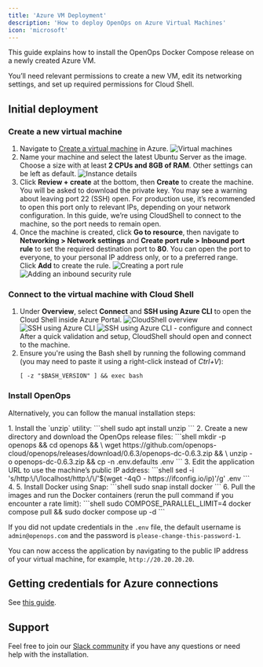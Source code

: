 ```yaml
---
title: 'Azure VM Deployment'
description: 'How to deploy OpenOps on Azure Virtual Machines'
icon: 'microsoft'
---
```



<Disclaimer/>

This guide explains how to install the OpenOps Docker Compose release on a newly created Azure VM.

You’ll need relevant permissions to create a new VM, edit its networking settings, and set up required permissions for Cloud Shell.

## Initial deployment

### Create a new virtual machine

1. Navigate to [Create a virtual machine](https://portal.azure.com/#create/Microsoft.VirtualMachine-ARM) in Azure.
    ![Virtual machines](/images/deploy-azure-vms.png)
2. Name your machine and select the latest Ubuntu Server as the image. Choose a size with at least **2 CPUs and 8GB of RAM**. Other settings can be left as default.
    ![Instance details](/images/deploy-azure-instance-details.png)
3. Click **Review + create** at the bottom, then **Create** to create the machine. You will be asked to download the private key.
    You may see a warning about leaving port 22 (SSH) open. For production use, it’s recommended to open this port only to relevant IPs, depending on your network configuration. In this guide, we’re using CloudShell to connect to the machine, so the port needs to remain open.
4. Once the machine is created, click **Go to resource**, then navigate to **Networking > Network settings** and **Create port rule > Inbound port rule** to set the required destination port to **80**. You can open the port to everyone, to your personal IP address only, or to a preferred range. Click **Add** to create the rule.
    ![Creating a port rule](/images/deploy-azure-create-port-rule.png)
    ![Adding an inbound security rule](/images/deploy-azure-add-inbound-security-rule.png)

### Connect to the virtual machine with Cloud Shell

1. Under **Overview**, select **Connect** and **SSH using Azure CLI** to open the Cloud Shell inside Azure Portal.
    ![CloudShell overview](/images/deploy-azure-cloudshell-overview.png)
    ![SSH using Azure CLI](/images/deploy-azure-ssh.png)
    ![SSH using Azure CLI - configure and connect](/images/deploy-azure-ssh-configure-connect.png)
 After a quick validation and setup, CloudShell should open and connect to the machine.
2. Ensure you're using the Bash shell by running the following command (you may need to paste it using a right-click instead of *Ctrl+V*):
    ```shell
    [ -z "$BASH_VERSION" ] && exec bash
    ```

### Install OpenOps

<AutoInstall/>

Alternatively, you can follow the manual installation steps:

<Expandable title="Installing OpenOps manually">
1. Install the `unzip` utility:
    ```shell
    sudo apt install unzip
    ```
2. Create a new directory and download the OpenOps release files:
    ```shell
    mkdir -p openops && cd openops && \
    wget https://github.com/openops-cloud/openops/releases/download/0.6.3/openops-dc-0.6.3.zip && \
    unzip -o openops-dc-0.6.3.zip && cp -n .env.defaults .env
    ```
3. Edit the application URL to use the machine’s public IP address:
    ```shell
    sed -i 's/http:\/\/localhost/http:\/\/'$(wget -4qO - https://ifconfig.io/ip)'/g' .env
    ```
4. <UpdateCredentials/>
5. Install Docker using Snap:
    ```shell
    sudo snap install docker
    ```
6. Pull the images and run the Docker containers (rerun the pull command if you encounter a rate limit):
    ```shell
    sudo COMPOSE_PARALLEL_LIMIT=4 docker compose pull && sudo docker compose up -d
    ```

If you did not update credentials in the `.env` file, the default username is `admin@openops.com` and the password is `please-change-this-password-1`.
</Expandable>

You can now access the application by navigating to the public IP address of your virtual machine, for example, `http://20.20.20.20`.

## Getting credentials for Azure connections

See [this guide](https://docs.google.com/document/d/1WhwMk3he4d4vEv_7hIw7u_4ZIz_8ZewUS1yUKxpdYR0/edit?tab=t.0#heading=h.4lq77bkice4n).

<TLS target="VM"/>

<UpdateLink/>

## Support

Feel free to join our [Slack community](https://slack.openops.com) if you have any questions or need help with the installation.
